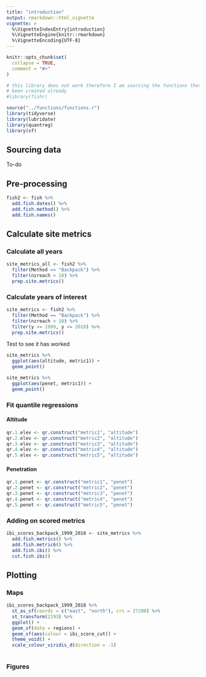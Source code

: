 ```yaml
---
title: "introduction"
output: rmarkdown::html_vignette
vignette: >
  %\VignetteIndexEntry{introduction}
  %\VignetteEngine{knitr::rmarkdown}
  %\VignetteEncoding{UTF-8}
---
```


```r
knitr::opts_chunk$set(
  collapse = TRUE,
  comment = "#>"
)
```

```r
# this library does not work therefore I am sourcing the functions that have
# been created already
#library(fishr)

source("../functions/functions.r")
library(tidyverse)
library(lubridate)
library(quantreg)
library(sf)
```

## Sourcing data

To-do

## Pre-processing

```r
fish2 <- fish %>%
  add.fish.dates() %>% 
  add.fish.method() %>% 
  add.fish.names()
```

## Calculate site metrics

### Calculate all years

```r
site_metrics_all <- fish2 %>% 
  filter(Method == "Backpack") %>% 
  filter(nzreach > 10) %>% 
  prep.site.metrics()
```


### Calculate years of interest

```r
site_metrics <- fish2 %>% 
  filter(Method == "Backpack") %>% 
  filter(nzreach > 10) %>% 
  filter(y >= 1999, y <= 2018) %>% 
  prep.site.metrics()
```

Test to see it has worked

```r
site_metrics %>% 
  ggplot(aes(altitude, metric1)) +
  geom_point()

site_metrics %>% 
  ggplot(aes(penet, metric1)) +
  geom_point()
```

### Fit quantile regressions

#### Altitude

```r
qr.1.elev <- qr.construct("metric1", "altitude")
qr.2.elev <- qr.construct("metric2", "altitude")
qr.3.elev <- qr.construct("metric3", "altitude")
qr.4.elev <- qr.construct("metric4", "altitude")
qr.5.elev <- qr.construct("metric5", "altitude")
```

#### Penetration

```r
qr.1.penet <- qr.construct("metric1", "penet")
qr.2.penet <- qr.construct("metric2", "penet")
qr.3.penet <- qr.construct("metric3", "penet")
qr.4.penet <- qr.construct("metric4", "penet")
qr.5.penet <- qr.construct("metric5", "penet")
```

### Adding on scored metrics
```r
ibi_scores_backpack_1999_2018 <- site_metrics %>% 
  add.fish.metrics() %>% 
  add.fish.metric6() %>% 
  add.fish.ibi() %>% 
  cut.fish.ibi()
```


## Plotting

### Maps

```r
ibi_scores_backpack_1999_2018 %>% 
  st_as_sf(coords = c("east", "north"), crs = 27200) %>% 
  st_transform(2193) %>% 
  ggplot() +
  geom_sf(data = regions) +
  geom_sf(aes(colour = ibi_score_cut)) +
  theme_void() +
  scale_colour_viridis_d(direction = -1)
  
```

### Figures


